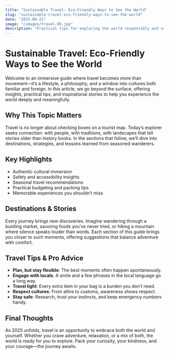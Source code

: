 ```yaml
---
title: "Sustainable Travel: Eco-Friendly Ways to See the World"
slug: "sustainable-travel-eco-friendly-ways-to-see-the-world"
date: "2025-09-22"
image: "/images/travel-09.jpg"
description: "Practical tips for exploring the world responsibly and sustainably."
---
```


# Sustainable Travel: Eco-Friendly Ways to See the World

Welcome to an immersive guide where travel becomes more than movement—it’s a lifestyle, a philosophy, and a window into cultures both familiar and foreign. In this article, we go beyond the surface, offering insights, practical tips, and inspirational stories to help you experience the world deeply and meaningfully.

## Why This Topic Matters

Travel is no longer about checking boxes on a tourist map. Today’s explorer seeks connection: with people, with traditions, with landscapes that tell stories older than history books. In the sections that follow, we’ll dive into destinations, strategies, and lessons learned from seasoned wanderers.

## Key Highlights

- Authentic cultural immersion
- Safety and accessibility insights
- Seasonal travel recommendations
- Practical budgeting and packing tips
- Memorable experiences you shouldn’t miss

## Destinations & Stories

Every journey brings new discoveries. Imagine wandering through a bustling market, savoring foods you’ve never tried, or hiking a mountain where silence speaks louder than words. Each section of this guide brings you closer to such moments, offering suggestions that balance adventure with comfort.

## Travel Tips & Pro Advice

- **Plan, but stay flexible**: The best moments often happen spontaneously.
- **Engage with locals**: A smile and a few phrases in the local language go a long way.
- **Travel light**: Every extra item in your bag is a burden you don’t need.
- **Respect cultures**: From attire to customs, awareness shows respect.
- **Stay safe**: Research, trust your instincts, and keep emergency numbers handy.

## Final Thoughts

As 2025 unfolds, travel is an opportunity to embrace both the world and yourself. Whether you crave adventure, relaxation, or a mix of both, the world is ready for you to explore. Pack your curiosity, your kindness, and your courage—the journey awaits.
